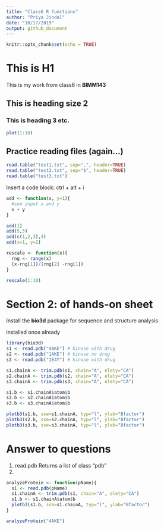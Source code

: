 ```yaml
---
title: "Class6 R functions"
author: "Priya Jindal"
date: "10/17/2019"
output: github_document
---
```


```r
knitr::opts_chunk$set(echo = TRUE)
```
# This is H1
This is my work from class6 in **BIMM143**

## This is heading size 2

### This is heading 3 etc.

```r
plot(1:10)
```

## Practice reading files (again...)

```r
read.table("test1.txt", sep=",", header=TRUE)
read.table("test2.txt", sep="$", header=TRUE)
read.table("test3.txt")
```
Insert a code block: ctrl + alt + i
```r
add <- function(x, y=1){
  #sum input x and y
  x + y
}
```

```r
add(1)
add(5,5)
add(c(1,2,3),4)
add(x=1, y=2)

rescale <- function(x){
  rng <- range(x)
  (x-rng[1])/(rng[2] -rng[1])
}
```

```r
rescale(1:10)
```

# Section 2: of hands-on sheet

Install the **bio3d** package for sequence and structure analysis 

installed once already

```r
library(bio3d)
s1 <- read.pdb("4AKE") # kinase with drug
s2 <- read.pdb("1AKE") # kinase no drug
s3 <- read.pdb("1E4Y") # kinase with drug

s1.chainA <- trim.pdb(s1, chain="A", elety="CA")
s2.chainA <- trim.pdb(s2, chain="A", elety="CA")
s3.chainA <- trim.pdb(s3, chain="A", elety="CA")

s1.b <- s1.chainA$atom$b
s2.b <- s2.chainA$atom$b
s3.b <- s3.chainA$atom$b

plotb3(s1.b, sse=s1.chainA, typ="l", ylab="Bfactor")
plotb3(s2.b, sse=s2.chainA, typ="l", ylab="Bfactor")
plotb3(s3.b, sse=s3.chainA, typ="l", ylab="Bfactor")

```

# Answer to questions 
1. read.pdb Returns a list of class "pdb"
2. 

```r
analyzeProtein <- function(pName){
  s1 <- read.pdb(pName)
  s1.chainA <- trim.pdb(s1, chain="A", elety="CA")
  s1.b <- s1.chainA$atom$b
  plotb3(s1.b, sse=s1.chainA, typ="l", ylab="Bfactor")
}

analyzeProtein("4AKE")
```




